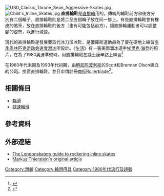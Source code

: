 {{Translating|||time=2021-02-26T09:57:37+00:00}}
[[File:USD_Classic_Throne_Sean_Aggressive-Skates.jpg|thumb]]
[[File:Child's_Inline_Skates.jpg|thumb]]
'''直排輪鞋'''是[[直排輪|直排輪]]用的{{le|輪鞋|roller skates}}。傳統的輪鞋前方和後方分別有二個輪子，直排輪鞋則是將二至五個輪子放在同一排上。有些直排輪鞋會有橡皮的煞車，放在直排輪鞋的後方（也有可能包括前方），讓直排輪運動者可以調整腳的姿勢，以進行減速。

現代的直排輪鞋是發展要取代冰刀溜冰靯，是俄羅斯運動員為了要在硬地上練習[[冬季奥林匹克运动会|冬季奥林匹克运动会]][[速度滑冰|速度滑冰]]所設計。《[[生活_(雜誌)|生活]]》有一張美國溜冰選手[[埃里克·海登|埃里克·海登]]的照片，在為了1980奧運準備時，用直排輪鞋在威士康辛路上練習<ref>{{Cite document|title=LIFE In sports|publisher=Harper & Row|last=Whittingham|first=Richard|pages=236–237|date=1985}}</ref>

在1980年代末期及1990年代初期，由[[明尼阿波利斯|明尼阿波利斯]]的Scott和Brennan Olson建立的{{le|Rollerblade|Rollerblade}}公司，推廣直排輪鞋，並且申請註冊[[商标|商标]]Rollerblade<ref>{{cite web
| title = Inventor of the Week Archive: Scott & Brennan Olson (spelling corrected per rowbike.com -ed.)
| publisher = MIT School of Engineering
| date = August 1997
| url = http://web.mit.edu/invent/iow/Inline.html
| archive-url = https://web.archive.org/web/20030302044906/http://web.mit.edu/invent/iow/Inline.html
| url-status = dead
| archive-date = 2003-03-02
| access-date = 2007-02-25
}}</ref>。

==相關條目==
* [[輪滑|輪滑]]
* [[競速輪滑|競速輪滑]]

==參考資料==
{{reflist}}

==外部連結==
{{Commons category|Inline skates}}
* [https://web.archive.org/web/20130629235737/http://www.londonskaters.com/article_rockering.htm The Londonskaters guide to rockering inline skates]
* [http://skating.thierstein.net/Knowledge/Inline_Skating_Rollerblading_Knowledge_Rockering.html Markus Thierstein's original article] {{Wayback|url=http://skating.thierstein.net/Knowledge/Inline_Skating_Rollerblading_Knowledge_Rockering.html |date=20210518235900 }}

<!--{{Inline skating}}
{{Human-powered vehicles}}-->
{{足部穿著}}
{{Sport-stub}}
{{DEFAULTSORT:Inline Skates}}
[[Category:滑輪|Category:滑輪]]
[[Category:輪滑用具|Category:輪滑用具]]
[[Category:1980年代流行及趨勢|Category:1980年代流行及趨勢]]